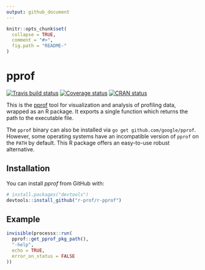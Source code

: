 ```yaml
---
output: github_document
---
```


<!-- README.md is generated from README.Rmd. Please edit that file -->

```r
knitr::opts_chunk$set(
  collapse = TRUE,
  comment = "#>",
  fig.path = "README-"
)
```

# pprof

[![Travis build status](https://travis-ci.org/r-prof/r-pprof.svg?branch=master)](https://travis-ci.org/r-prof/r-pprof) [![Coverage status](https://codecov.io/gh/r-prof/r-pprof/branch/master/graph/badge.svg)](https://codecov.io/github/r-prof/r-pprof?branch=master) [![CRAN status](http://www.r-pkg.org/badges/version/pprof)](https://cran.r-project.org/package=pprof)

This is the [pprof](https://github.com/google/pprof) tool for visualization and analysis of profiling data, wrapped as an R package. It exports a single function which returns the path to the executable file.

The `pprof` binary can also be installed via `go get github.com/google/pprof`. However, some operating systems have an incompatible version of `pprof` on the `PATH` by default. This R package offers an easy-to-use robust alternative.

## Installation

You can install *pprof* from GitHub with:

```r
# install.packages("devtools")
devtools::install_github("r-prof/r-pprof")
```

## Example

```r
invisible(processx::run(
  pprof::get_pprof_pkg_path(),
  "-help",
  echo = TRUE,
  error_on_status = FALSE
))
```
